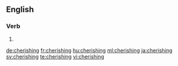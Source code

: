 ==English==

===Verb===
{{head|en}}

# {{present participle of|cherish}}

[[de:cherishing]]
[[fr:cherishing]]
[[hu:cherishing]]
[[ml:cherishing]]
[[ja:cherishing]]
[[sv:cherishing]]
[[te:cherishing]]
[[vi:cherishing]]